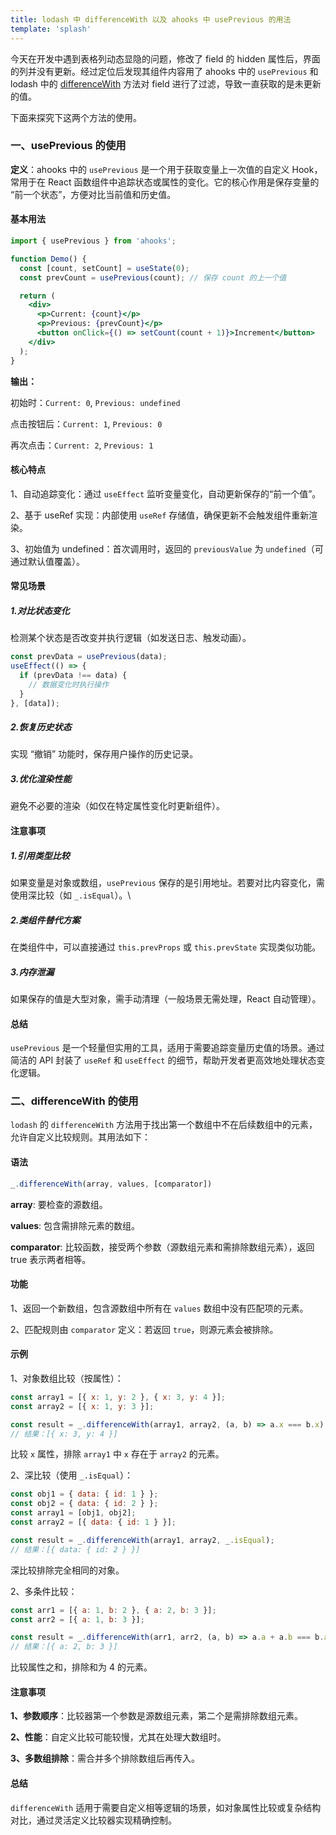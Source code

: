 ```yaml
---
title: lodash 中 differenceWith 以及 ahooks 中 usePrevious 的用法
template: 'splash'
---
```


今天在开发中遇到表格列动态显隐的问题，修改了 field 的 hidden 属性后，界面的列并没有更新。经过定位后发现其组件内容用了 ahooks 中的 `usePrevious` 和 lodash 中的 [differenceWith](https://www.lodashjs.com/docs/lodash.differenceWith#_differencewitharray-values-comparator) 方法对 field 进行了过滤，导致一直获取的是未更新的值。

下面来探究下这两个方法的使用。

### 一、usePrevious 的使用
**定义**：ahooks 中的 `usePrevious` 是一个用于获取变量上一次值的自定义 Hook，常用于在 React 函数组件中追踪状态或属性的变化。它的核心作用是保存变量的 “前一个状态”，方便对比当前值和历史值。

#### **基本用法**
```jsx
import { usePrevious } from 'ahooks';

function Demo() {
  const [count, setCount] = useState(0);
  const prevCount = usePrevious(count); // 保存 count 的上一个值

  return (
    <div>
      <p>Current: {count}</p>
      <p>Previous: {prevCount}</p>
      <button onClick={() => setCount(count + 1)}>Increment</button>
    </div>
  );
}
```
**输出：**

初始时：`Current: 0`, `Previous: undefined`

点击按钮后：`Current: 1`, `Previous: 0`

再次点击：`Current: 2`, `Previous: 1`

#### 核心特点

1、自动追踪变化：通过 `useEffect` 监听变量变化，自动更新保存的“前一个值”。

2、基于 useRef 实现：内部使用 `useRef` 存储值，确保更新不会触发组件重新渲染。

3、初始值为 undefined：首次调用时，返回的 `previousValue` 为 `undefined`（可通过默认值覆盖）。

#### 常见场景

##### 1.对比状态变化
检测某个状态是否改变并执行逻辑（如发送日志、触发动画）。
```jsx
const prevData = usePrevious(data);
useEffect(() => {
  if (prevData !== data) {
    // 数据变化时执行操作
  }
}, [data]);
```
##### 2.恢复历史状态
实现 “撤销” 功能时，保存用户操作的历史记录。

##### 3.优化渲染性能
避免不必要的渲染（如仅在特定属性变化时更新组件）。

#### 注意事项

##### 1.引用类型比较
如果变量是对象或数组，`usePrevious` 保存的是引用地址。若要对比内容变化，需使用深比较（如 `_.isEqual`）。\

##### 2.类组件替代方案
在类组件中，可以直接通过 `this.prevProps` 或 `this.prevState` 实现类似功能。

##### 3.内存泄漏
如果保存的值是大型对象，需手动清理（一般场景无需处理，React 自动管理）。

#### 总结
`usePrevious` 是一个轻量但实用的工具，适用于需要追踪变量历史值的场景。通过简洁的 API 封装了 `useRef` 和 `useEffect` 的细节，帮助开发者更高效地处理状态变化逻辑。

### 二、differenceWith 的使用
`lodash` 的 `differenceWith` 方法用于找出第一个数组中不在后续数组中的元素，允许自定义比较规则。其用法如下：

#### 语法
```js
_.differenceWith(array, values, [comparator])
```
**array**: 要检查的源数组。

**values**: 包含需排除元素的数组。

**comparator**: 比较函数，接受两个参数（源数组元素和需排除数组元素），返回 true 表示两者相等。

#### 功能
1、返回一个新数组，包含源数组中所有在 `values` 数组中没有匹配项的元素。

2、匹配规则由 `comparator` 定义：若返回 `true`，则源元素会被排除。

#### 示例

1、对象数组比较（按属性）：
```js
const array1 = [{ x: 1, y: 2 }, { x: 3, y: 4 }];
const array2 = [{ x: 1, y: 3 }];

const result = _.differenceWith(array1, array2, (a, b) => a.x === b.x);
// 结果：[{ x: 3, y: 4 }]
```
比较 `x` 属性，排除 `array1` 中 `x` 存在于 `array2` 的元素。

2、深比较（使用 `_.isEqual`）：
```js
const obj1 = { data: { id: 1 } };
const obj2 = { data: { id: 2 } };
const array1 = [obj1, obj2];
const array2 = [{ data: { id: 1 } }];

const result = _.differenceWith(array1, array2, _.isEqual);
// 结果：[{ data: { id: 2 } }]
```
深比较排除完全相同的对象。

2、多条件比较：
```js
const arr1 = [{ a: 1, b: 2 }, { a: 2, b: 3 }];
const arr2 = [{ a: 1, b: 3 }];

const result = _.differenceWith(arr1, arr2, (a, b) => a.a + a.b === b.a + b.b);
// 结果：[{ a: 2, b: 3 }]
```
比较属性之和，排除和为 4 的元素。

#### 注意事项
**1、参数顺序**：比较器第一个参数是源数组元素，第二个是需排除数组元素。

**2、性能**：自定义比较可能较慢，尤其在处理大数组时。

**3、多数组排除**：需合并多个排除数组后再传入。

#### 总结
`differenceWith` 适用于需要自定义相等逻辑的场景，如对象属性比较或复杂结构对比，通过灵活定义比较器实现精确控制。

